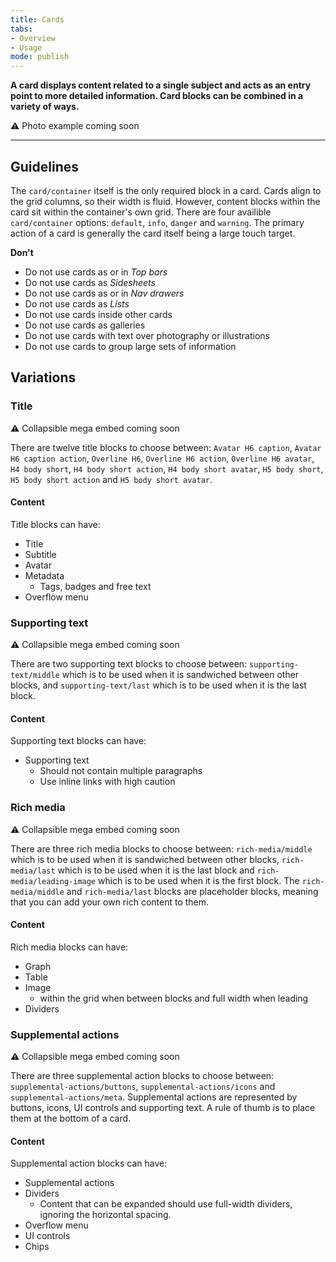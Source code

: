 ```yaml
---
title: Cards
tabs: 
- Overview
- Usage
mode: publish
---
```


**A card displays content related to a single subject and acts as an entry point to more detailed information. Card blocks can be combined in a variety of ways.**

:warning: Photo example coming soon


***

## Guidelines

The `card/container` itself is the only required block in a card. Cards align to the grid columns, so their width is fluid.
However, content blocks within the card sit within the container's own grid. There are four availible `card/container` options: `default`, `info`, `danger` and `warning`. The primary action of a card is generally the card itself being a large touch target. 


**Don't**
* Do not use cards as or in _Top bars_
* Do not use cards as _Sidesheets_
* Do not use cards as or in _Nav drawers_
* Do not use cards as _Lists_
* Do not use cards inside other cards
* Do not use cards as galleries
* Do not use cards with text over photography or illustrations 
* Do not use cards to group large sets of information 


## Variations


### Title

:warning: Collapsible mega embed coming soon

There are twelve title blocks to choose between: `Avatar H6 caption`, `Avatar H6 caption action`, `Overline H6`, `Overline H6 action`, `Overline H6 avatar`, `H4 body short`, `H4 body short action`, `H4 body short avatar`, `H5 body short`, `H5 body short action` and `H5 body short avatar`.


#### Content

Title blocks can have: 
* Title
* Subtitle
* Avatar
* Metadata
  * Tags, badges and free text
* Overflow menu


### Supporting text

:warning: Collapsible mega embed coming soon

There are two supporting text blocks to choose between: `supporting-text/middle` which is to be used when it is sandwiched between other blocks, and `supporting-text/last` which is to be used when it is the last block. 


#### Content

Supporting text blocks can have: 
* Supporting text
  * Should not contain multiple paragraphs
  * Use inline links with high caution


### Rich media

:warning: Collapsible mega embed coming soon

There are three rich media blocks to choose between: `rich-media/middle` which is to be used when it is sandwiched between other blocks, `rich-media/last` which is to be used when it is the last block and `rich-media/leading-image` which is to be used when it is the first block. The `rich-media/middle` and `rich-media/last` blocks are placeholder blocks, meaning that you can add your own rich content to them. 


#### Content

Rich media blocks can have: 
* Graph
* Table
* Image
  * within the grid when between blocks and full width when leading
* Dividers


### Supplemental actions

:warning: Collapsible mega embed coming soon

There are three supplemental action blocks to choose between: `supplemental-actions/buttons`, `supplemental-actions/icons` and `supplemental-actions/meta`. Supplemental actions are represented by buttons, icons, UI controls and supporting text. A rule of thumb is to place them at the bottom of a card. 


#### Content

Supplemental action blocks can have: 
* Supplemental actions
* Dividers
  * Content that can be expanded should use full-width dividers, ignoring the horizontal spacing.
* Overflow menu
* UI controls
* Chips
